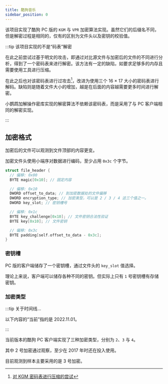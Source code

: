 ```yaml
---
title: 酷狗音乐
sidebar_position: 0
---
```



该项目实现了酷狗 PC 版的 `KGM` 与 `VPR` 加密算法实现。<!--
-->虽然它们的后缀名不同，但是解密过程是相同的，<!--
-->仅有的区别为文件头以及密钥的校验值。

:::tip 该项目实现的不是“码表”解密

在此之前尝试过基于明文的攻击，即通过对比源文件与加密后的文件的不同进行分析，得到了一个<!--
--><Ruby caption="xor pad">密码表</Ruby>来进行解密。<!--
-->该方法有一定的缺陷，如要求足够多的内存且需要使用工具进行压缩。

在此之后也对该密码表进行过攻击[^1]，改进为使用三个 16 × 17 大小的密码表进行解码。<!--
-->缺陷则是随着文件大小的增加，越是在后面的内容越需要更多时间进行解密。

小鹦鹉加解操作密库实现的解密算法不依赖该密码表，而是采用了与 PC 客户端相同的解密实现。

[^1]: [对 KGM 密码表进行压缩的尝试](https://github.com/jixunmoe/kugou-crypto/blob/v1.0.3/src/cli/compress-mask.ts#L11)

:::

## 加密格式

加密后的文件可以观测到文件顶部的内容更变。

加密文件头使用<Ruby caption="Little Endian">小端序</Ruby>对数据进行编码，至少占用
`0x3c` 个字节。

```c title="文件头格式"
struct file_header {
  // 偏移: 0x00
  BYTE magic[0x10]; // 固定内容

  // 偏移: 0x10
  DWORD offset_to_data; // 到加密数据处的文件偏移
  DWORD encryption_type; // 加密类型，可以是 2 / 3 / 4 这三个值之一。
  DWORD key_slot; // 密钥槽号

  // 偏移: 0x1c
  BYTE key_challenge[0x10]; // 文件密钥合法性验证
  BYTE key[0x10]; // 文件密钥

  // 偏移: 0x3c
  BYTE padding[self.offset_to_data - 0x3c];
}
```

### 密钥槽

PC 版的客户端储存了一个<Ruby caption="slot key">密钥槽</Ruby>，通过文件头的
`key_slot` 值选择。

理论上来说，客户端可以储存各种不同的密钥。但实际上只有 `1` 号密钥槽有存储密钥。

### 加密类型

:::tip 关于时间线…

以下内容的“当前”指的是 2022.11.01。

:::

当前版本的酷狗 PC 客户端实现了三种加密类型，分别为 `2`、`3` 与 `4`。

其中 2 号加密通过观察，至少在 2017 年时还在投入使用。

目前观测到样本主要采用的是 3 号加密。
